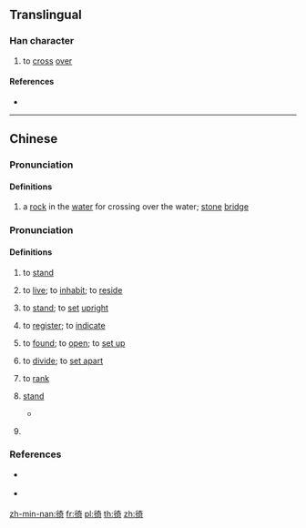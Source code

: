 ==Translingual==

===Han character===
{{Han char|rn=60|rad=彳|as=08|sn=11|four=24221|canj=HOKMR|ids=⿰彳奇}}

# to [[cross]] [[over]]

====References====
* {{Han ref|kx=0368.140|dkj=10148|dj=0692.090|hdz=20827.040|uh=5F9B|ud=24475|bh=D54E|bd=54606}}

----

==Chinese==
{{zh-forms}}

===Pronunciation===
{{zh-pron
|m=jì
|c=gei3
|h=pfs=
|md=
|mn=
|mn-t=
|w=
|mc=2
|oc=1
|cat=n,v
}}

====Definitions====
{{zh-hanzi}}

# {{lb|zh|literary}} a [[rock]] in the [[water]] for crossing over the water; [[stone]] [[bridge]]

===Pronunciation===
{{zh-pron
|m=jì
|c=kei5
|h=pfs=
|md=
|mn=khiā
|mn-t=kia6
|w=
|mc=1
|oc=2
|cat=v,n,cls
}}

====Definitions====
{{zh-hanzi}}

# {{lb|zh|literary|Min}} to [[stand]]
# {{lb|zh|Min Nan}} to [[live]]; to [[inhabit]]; to [[reside]]
# {{lb|zh|Min Nan}} to [[stand]]; to [[set]] [[upright]]
# {{lb|zh|Min Nan}} to [[register]]; to [[indicate]]
# {{lb|zh|Min Nan}} to [[found]]; to [[open]]; to [[set up]]
# {{lb|zh|Min Nan}} to [[divide]]; to [[set apart]]
# {{lb|zh|Min Nan}} to [[rank]]
# {{lb|zh|Min Nan}} [[stand]] {{gloss|something that keeps an object upright}}
#* {{zh-x|門徛|doorpost|MN}}
# {{lb|zh|Min Nan}} {{n-g|Classifier for upright objects.}}

{{attention|zh|needs Min Dong}}

===References===
* {{q|Min Nan}} {{thcwd|7250}}
* {{q|Min Nan}} {{thcwda|280}}

[[zh-min-nan:徛]]
[[fr:徛]]
[[pl:徛]]
[[th:徛]]
[[zh:徛]]